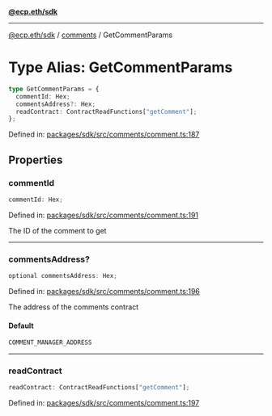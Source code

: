 [**@ecp.eth/sdk**](../../index.mdx)

***

[@ecp.eth/sdk](/sdk-reference/index.mdx) / [comments](/sdk-reference/comments/index.mdx) / GetCommentParams

# Type Alias: GetCommentParams

```ts
type GetCommentParams = {
  commentId: Hex;
  commentsAddress?: Hex;
  readContract: ContractReadFunctions["getComment"];
};
```

Defined in: [packages/sdk/src/comments/comment.ts:187](https://github.com/ecp-eth/comments-monorepo/blob/main/packages/sdk/src/comments/comment.ts#L187)

## Properties

### commentId

```ts
commentId: Hex;
```

Defined in: [packages/sdk/src/comments/comment.ts:191](https://github.com/ecp-eth/comments-monorepo/blob/main/packages/sdk/src/comments/comment.ts#L191)

The ID of the comment to get

***

### commentsAddress?

```ts
optional commentsAddress: Hex;
```

Defined in: [packages/sdk/src/comments/comment.ts:196](https://github.com/ecp-eth/comments-monorepo/blob/main/packages/sdk/src/comments/comment.ts#L196)

The address of the comments contract

#### Default

```ts
COMMENT_MANAGER_ADDRESS
```

***

### readContract

```ts
readContract: ContractReadFunctions["getComment"];
```

Defined in: [packages/sdk/src/comments/comment.ts:197](https://github.com/ecp-eth/comments-monorepo/blob/main/packages/sdk/src/comments/comment.ts#L197)
